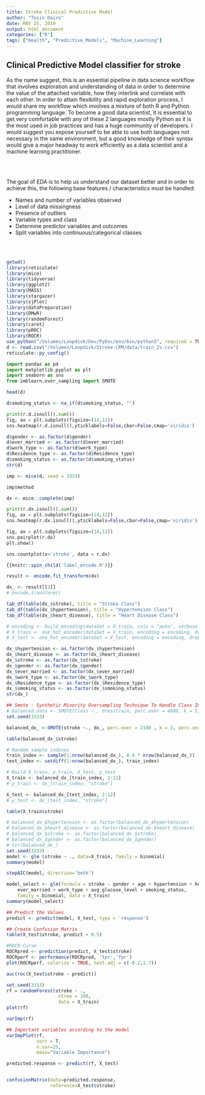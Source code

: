 ```yaml
---
title: Stroke Clinical Predictive Model
author: "Tosin Dairo"
date: MAY 25, 2019
output: html_document
categories: ["R"]
tags: ["Health", "Predictive_Models", "Machine_Learning"]
---
```


## Clinical Predictive Model classifier for stroke

As the name suggest, this is an essential pipeline in data science workflow that involves exploration and understanding of data in order to determine the value of the attached variable, how they interlink and correlate with each other.
In order to attain flexibility and rapid exploration process, I would share my workflow which involves a mixture of both R and Python programming language. To become a good data scientist, it is essential to get very comfortable with any of these 2 languages mostly Python as it is the most used in job practices and has a huge community of developers. I would suggest you expose yourself to be able to use both languages not necessary in the same environment, but a good knowledge of their syntax would give a major headway to work efficiently as a data scientist and a machine learning practitioner. 

<br></br>

The goal of EDA is to help us understand our dataset better and in order to achieve this, the following base features / characteristics must be handled:

+ Names and number of variables observed
+ Level of data missingness
+ Presence of outliers
+ Variable types and class
+ Determine predictor variables and outcomes
+ Split variables into continuous/categorical classes

<br></br> 

```r
getwd()
library(reticulate)
library(mice)
library(tidyverse)
library(ggplot2)
library(MASS)
library(stargazer)
library(sjPlot)
library(dataPreparation)
library(DMwR)
library(randomForest)  
library(caret)
library(pROC)
library(ROCR)
use_python("/Volumes/Loopdisk/Dev/PyDsc/env/bin/python3", required = TRUE)
d <- read.csv("/Volumes/Loopdisk/Stroke-CPM/data/train_2v.csv")
reticulate::py_config()
```



```python
import pandas as pd
import matplotlib.pyplot as plt
import seaborn as sns
from imblearn.over_sampling import SMOTE
```



```r
head(d)
```



```r
d$smoking_status <- na_if(d$smoking_status, "")
```



```python
print(r.d.isnull().sum())
fig, ax = plt.subplots(figsize=(14,12))
sns.heatmap(r.d.isnull(),yticklabels=False,cbar=False,cmap='viridis') 
```



```r
d$gender <- as.factor(d$gender)
d$ever_married <- as.factor(d$ever_married)
d$work_type <- as.factor(d$work_type)
d$Residence_type <- as.factor(d$Residence_type)
d$smoking_status <- as.factor(d$smoking_status)
str(d)
```



```r
imp <- mice(d, seed = 3333)
```



```r
imp$method
```



```r
dx <- mice::complete(imp)
```



```python
print(r.dx.isnull().sum())
fig, ax = plt.subplots(figsize=(14,12))
sns.heatmap(r.dx.isnull(),yticklabels=False,cbar=False,cmap='viridis') 
```



```python
fig, ax = plt.subplots(figsize=(14,12))
sns.pairplot(r.dx)
plt.show()
```



```python
sns.countplot(x='stroke', data = r.dx)
```



```r
{{knitr::spin_child('label_encode.R')}}
```




```r
result <- encode.fit_transform(dx)

dx_ <- result[[2]]
# encode.transform()
```



```r
tab_df(table(dx_$stroke), title = "Stroke Class")
tab_df(table(dx_$hypertension), title = "Hypertension Class")
tab_df(table(dx_$heart_disease), title = "Heart Disease Class")
```



```r
# encoding <- build_encoding(dataSet = X_train, cols = "auto", verbose = TRUE)
# X_train <- one_hot_encoder(dataSet = X_train, encoding = encoding, drop = TRUE, verbose = TRUE)
# X_test <- one_hot_encoder(dataSet = X_test, encoding = encoding, drop = TRUE, verbose = TRUE)
```



```r
dx_$hypertension <- as.factor(dx_$hypertension)
dx_$heart_disease <- as.factor(dx_$heart_disease)
dx_$stroke <- as.factor(dx_$stroke)
dx_$gender <- as.factor(dx_$gender)
dx_$ever_married <- as.factor(dx_$ever_married)
dx_$work_type <- as.factor(dx_$work_type)
dx_$Residence_type <- as.factor(dx_$Residence_type)
dx_$smoking_status <- as.factor(dx_$smoking_status)
str(dx_)
```



```r
## Smote : Synthetic Minority Oversampling Technique To Handle Class Imbalancy In Binary Classification
# balanced.data <- SMOTE(Class ~., dresstrain, perc.over = 4800, k = 5, perc.under = 1000)
set.seed(3333)

balanced_dx_ <-SMOTE(stroke ~., dx_, perc.over = 2100 , k = 5, perc.under = 160)

table(balanced_dx_$stroke)


```



```r
# Random sample indexes
train_index <- sample(1:nrow(balanced_dx_), 0.8 * nrow(balanced_dx_))
test_index <- setdiff(1:nrow(balanced_dx_), train_index)

# Build X_train, y_train, X_test, y_test
X_train <- balanced_dx_[train_index, 2:12]
# y_train <- dx_[train_index, "stroke"]

X_test <- balanced_dx_[test_index, 2:12]
# y_test <- dx_[test_index, "stroke"]

table(X_train$stroke)
```



```r
# balanced_dx_$hypertension <- as.factor(balanced_dx_$hypertension)
# balanced_dx_$heart_disease <- as.factor(balanced_dx_$heart_disease)
# balanced_dx_$stroke <- as.factor(balanced_dx_$stroke)
# balanced_dx_$gender <- as.factor(balanced_dx_$gender)
# str(balanced_dx_)
set.seed(3333)
model <- glm (stroke ~ ., data=X_train, family = binomial)
summary(model)
```
  


```r
stepAIC(model, direction='both')

model_select <- glm(formula = stroke ~ gender + age + hypertension + heart_disease + 
    ever_married + work_type + avg_glucose_level + smoking_status, 
    family = binomial, data = X_train)
summary(model_select)
```



```r
## Predict the Values
predict <- predict(model, X_test, type = 'response')

## Create Confusion Matrix
table(X_test$stroke, predict > 0.5)
```



```r
#ROCR Curve
ROCRpred <- prediction(predict, X_test$stroke)
ROCRperf <- performance(ROCRpred, 'tpr','fpr')
plot(ROCRperf, colorize = TRUE, text.adj = c(-0.2,1.7))
```



```r
auc(roc(X_test$stroke ~ predict))
```



```r
set.seed(3333)
rf = randomForest(stroke ~ .,  
                   ntree = 100,
                   data = X_train)
plot(rf) 
```



```r
varImp(rf)
```



```r
## Important variables according to the model
varImpPlot(rf,  
           sort = T,
           n.var=25,
           main="Variable Importance")
```



```r
predicted.response <- predict(rf, X_test)


confusionMatrix(data=predicted.response,  
                reference=X_test$stroke)
```



```r

```



```r

```



```r

```



```r

```



```r

```



```r

```



```r

```



```r

```



```r

```



```r

```



```r

```



```r

```



```r

```



```r

```



```r

```



```r

```



```r

```



```r

```



```r

```



```r

```



```r

```



```r

```



```r

```



```r

```



```r

```



```r

```



```r

```



```r

```



```r

```



```r

```



```r

```



```r

```



```r

```



```r

```



```r

```



```r

```



```r

```



```r

```



```r

```



```r

```



```r

```



```r

```



```r

```



```r

```



```r

```



```r

```



```r

```



```r

```



```r

```



```r

```



```r

```



```r

```



```r

```



```r

```



```r

```



```r

```



```r

```